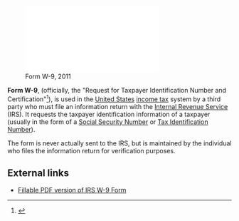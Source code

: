 [[File:Form W-9, 2011.pdf|right|thumb|Form W-9, 2011]]

'''Form W-9''', (officially, the "Request for Taxpayer Identification Number and Certification"<ref name="actual_w9">{{cite web |url=https://www.irs.gov/pub/irs-pdf/fw9.pdf |title=Request for Taxpayer Identification Number and Certification |accessdate=January 22, 2016 |date=2014}}</ref>), is used in the [[Taxation in the United States|United States]] [[income tax]] system by a third party who must file an information return with the [[Internal Revenue Service]] (IRS). It requests the taxpayer identification information of a taxpayer (usually in the form of a [[Social Security Number]] or [[Tax Identification Number]]).

The form is never actually sent to the IRS, but is maintained by the individual who files the information return for verification purposes.

==External links==

* [http://www.irs.gov/pub/irs-pdf/fw9.pdf Fillable PDF version of IRS W-9 Form]

<!--
[[Category:Internal Revenue Service|W-9]]
-->
